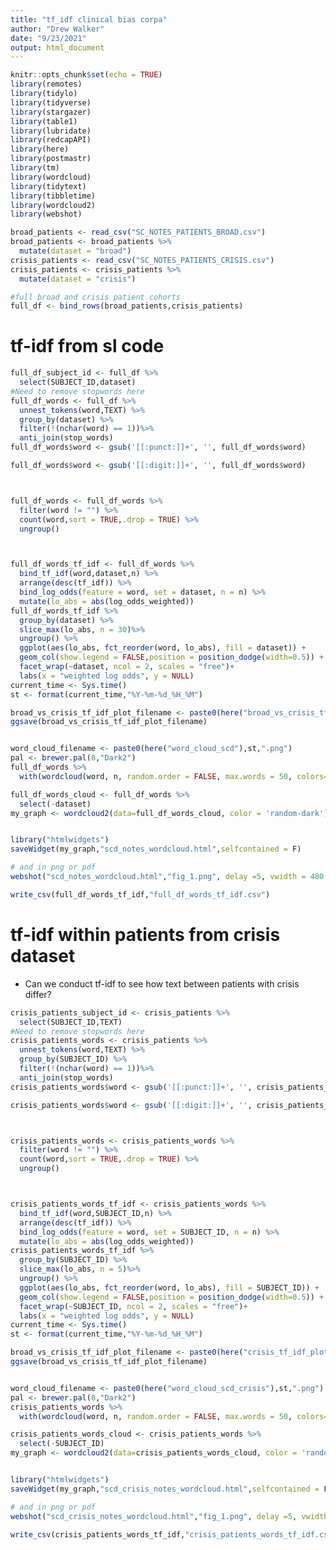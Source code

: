 ```yaml
---
title: "tf_idf clinical bias corpa"
author: "Drew Walker"
date: "9/23/2021"
output: html_document
---
```


```r
knitr::opts_chunk$set(echo = TRUE)
library(remotes)
library(tidylo)
library(tidyverse)
library(stargazer)
library(table1)
library(lubridate)
library(redcapAPI)
library(here)
library(postmastr)
library(tm)
library(wordcloud)
library(tidytext)
library(tibbletime)
library(wordcloud2)
library(webshot)
```

```r
broad_patients <- read_csv("SC_NOTES_PATIENTS_BROAD.csv")
broad_patients <- broad_patients %>% 
  mutate(dataset = "broad")
crisis_patients <- read_csv("SC_NOTES_PATIENTS_CRISIS.csv")
crisis_patients <- crisis_patients %>% 
  mutate(dataset = "crisis")

#full broad and crisis patient cohorts 
full_df <- bind_rows(broad_patients,crisis_patients)


```

# tf-idf from sl code
```r

full_df_subject_id <- full_df %>% 
  select(SUBJECT_ID,dataset)
#Need to remove stopwords here
full_df_words <- full_df %>% 
  unnest_tokens(word,TEXT) %>% 
  group_by(dataset) %>% 
  filter(!(nchar(word) == 1))%>% 
  anti_join(stop_words) 
full_df_words$word <- gsub('[[:punct:]]+', '', full_df_words$word)

full_df_words$word <- gsub('[[:digit:]]+', '', full_df_words$word)



full_df_words <- full_df_words %>%
  filter(word != "") %>% 
  count(word,sort = TRUE,.drop = TRUE) %>% 
  ungroup()



full_df_words_tf_idf <- full_df_words %>% 
  bind_tf_idf(word,dataset,n) %>% 
  arrange(desc(tf_idf)) %>% 
  bind_log_odds(feature = word, set = dataset, n = n) %>% 
  mutate(lo_abs = abs(log_odds_weighted))
full_df_words_tf_idf %>%
  group_by(dataset) %>%
  slice_max(lo_abs, n = 30)%>%
  ungroup() %>%
  ggplot(aes(lo_abs, fct_reorder(word, lo_abs), fill = dataset)) +
  geom_col(show.legend = FALSE,position = position_dodge(width=0.5)) +
  facet_wrap(~dataset, ncol = 2, scales = "free")+
  labs(x = "weighted log odds", y = NULL)
current_time <- Sys.time()
st <- format(current_time,"%Y-%m-%d_%H_%M")

broad_vs_crisis_tf_idf_plot_filename <- paste0(here("broad_vs_crisis_tf_idf_plot"),st,".png") 
ggsave(broad_vs_crisis_tf_idf_plot_filename)


word_cloud_filename <- paste0(here("word_cloud_scd"),st,".png") 
pal <- brewer.pal(8,"Dark2")
full_df_words %>% 
  with(wordcloud(word, n, random.order = FALSE, max.words = 50, colors=pal)) 

full_df_words_cloud <- full_df_words %>% 
  select(-dataset)
my_graph <- wordcloud2(data=full_df_words_cloud, color = 'random-dark')


library("htmlwidgets")
saveWidget(my_graph,"scd_notes_wordcloud.html",selfcontained = F)

# and in png or pdf
webshot("scd_notes_wordcloud.html","fig_1.png", delay =5, vwidth = 480, vheight=480)

write_csv(full_df_words_tf_idf,"full_df_words_tf_idf.csv")

```

# tf-idf within patients from crisis dataset 

* Can we conduct tf-idf to see how text between patients with crisis differ?

```r

crisis_patients_subject_id <- crisis_patients %>% 
  select(SUBJECT_ID,TEXT)
#Need to remove stopwords here
crisis_patients_words <- crisis_patients %>% 
  unnest_tokens(word,TEXT) %>% 
  group_by(SUBJECT_ID) %>% 
  filter(!(nchar(word) == 1))%>% 
  anti_join(stop_words) 
crisis_patients_words$word <- gsub('[[:punct:]]+', '', crisis_patients_words$word)

crisis_patients_words$word <- gsub('[[:digit:]]+', '', crisis_patients_words$word)



crisis_patients_words <- crisis_patients_words %>%
  filter(word != "") %>% 
  count(word,sort = TRUE,.drop = TRUE) %>% 
  ungroup()



crisis_patients_words_tf_idf <- crisis_patients_words %>% 
  bind_tf_idf(word,SUBJECT_ID,n) %>% 
  arrange(desc(tf_idf)) %>% 
  bind_log_odds(feature = word, set = SUBJECT_ID, n = n) %>% 
  mutate(lo_abs = abs(log_odds_weighted))
crisis_patients_words_tf_idf %>%
  group_by(SUBJECT_ID) %>%
  slice_max(lo_abs, n = 5)%>%
  ungroup() %>%
  ggplot(aes(lo_abs, fct_reorder(word, lo_abs), fill = SUBJECT_ID)) +
  geom_col(show.legend = FALSE,position = position_dodge(width=0.5)) +
  facet_wrap(~SUBJECT_ID, ncol = 2, scales = "free")+
  labs(x = "weighted log odds", y = NULL)
current_time <- Sys.time()
st <- format(current_time,"%Y-%m-%d_%H_%M")

broad_vs_crisis_tf_idf_plot_filename <- paste0(here("crisis_tf_idf_plot"),st,".png") 
ggsave(broad_vs_crisis_tf_idf_plot_filename)


word_cloud_filename <- paste0(here("word_cloud_scd_crisis"),st,".png") 
pal <- brewer.pal(8,"Dark2")
crisis_patients_words %>% 
  with(wordcloud(word, n, random.order = FALSE, max.words = 50, colors=pal)) 

crisis_patients_words_cloud <- crisis_patients_words %>% 
  select(-SUBJECT_ID)
my_graph <- wordcloud2(data=crisis_patients_words_cloud, color = 'random-dark')


library("htmlwidgets")
saveWidget(my_graph,"scd_crisis_notes_wordcloud.html",selfcontained = F)

# and in png or pdf
webshot("scd_crisis_notes_wordcloud.html","fig_1.png", delay =5, vwidth = 480, vheight=480)

write_csv(crisis_patients_words_tf_idf,"crisis_patients_words_tf_idf.csv")

```


